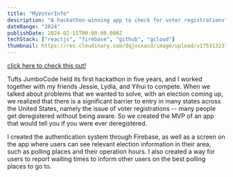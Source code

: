 ```yaml
---
title: "MyVoterInfo"
description: "A hackathon-winning app to check for voter registrations"
dateRange: "2024"
publishDate: 2024-02-15T00:00:00.000Z
techStack: ["reactjs", "firebase", "github", "gcloud"]
thumbnail: https://res.cloudinary.com/dqjxcxacd/image/upload/v1753132370/thumbnail_avpgxs.png
---
```



<div className="flex w-full justify-center">
  <CldImage
    src="17087130827741_mkni0s"
    crop={{
      type: "fill",
      source: true,
    }}
    class="rounded-2xl"
  />
</div>

[click here to check this out!](https://keep-mass-beautiful.vercel.app/Demo)

<SectionTitle title="OVERVIEW" />

Tufts JumboCode held its first hackathon in five years, and I worked together with
my friends Jessie, Lydia, and Yihui to compete. When we talked about problems that
we wanted to solve, with an election coming up, we realized that there is a significant
barrier to entry in many states across the United States, namely the issue of
voter registrations -- many people get deregistered without being aware. So
we created the MVP of an app that would tell you if you were ever deregistered.

<SectionTitle title="MY INVOLVEMENT" />

I created the authentication system through Firebase, as well as a screen on the
app where users can see relevant election information in their area, such as
polling places and their operation hours. I also created a way for users to report
waiting times to inform other users on the best polling places to go to.
